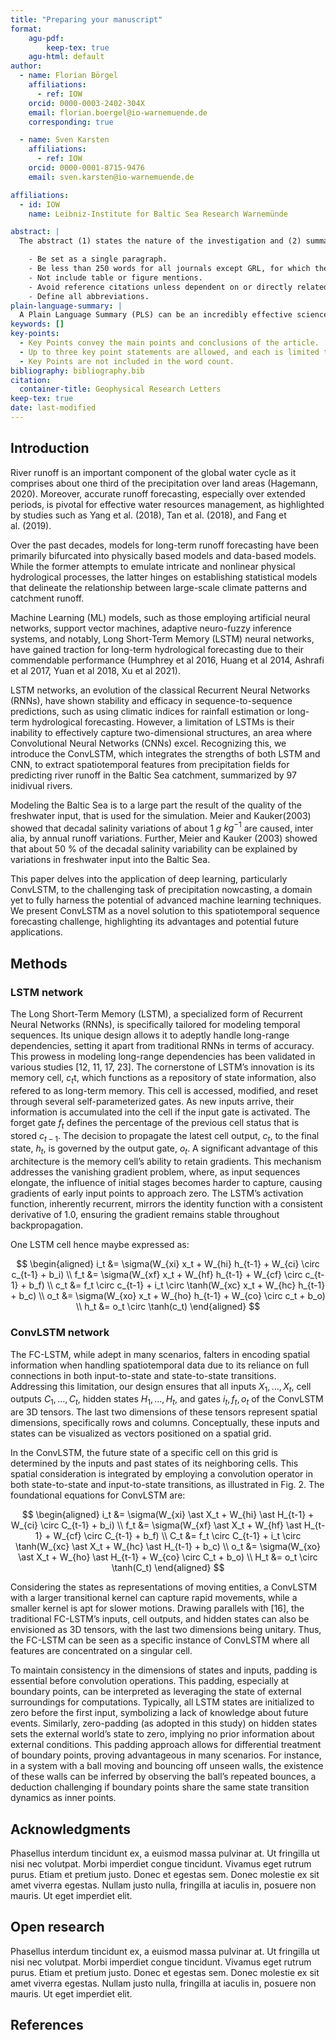 ```yaml
---
title: "Preparing your manuscript"
format:
    agu-pdf:
        keep-tex: true
    agu-html: default
author:
  - name: Florian Börgel
    affiliations: 
      - ref: IOW
    orcid: 0000-0003-2402-304X
    email: florian.boergel@io-warnemuende.de
    corresponding: true

  - name: Sven Karsten
    affiliations:
      - ref: IOW
    orcid: 0000-0001-8715-9476
    email: sven.karsten@io-warnemuende.de

affiliations:
  - id: IOW
    name: Leibniz-Institute for Baltic Sea Research Warnemünde

abstract: |
  The abstract (1) states the nature of the investigation and (2) summarizes the important conclusions. The abstract should be suitable for indexing. Your abstract should:

    - Be set as a single paragraph.
    - Be less than 250 words for all journals except GRL, for which the limit is 150 words.
    - Not include table or figure mentions.
    - Avoid reference citations unless dependent on or directly related to another paper (e.g., companion, comment, reply, or commentary on another paper(s)). AGU’s Style Guide discusses formatting citations in abstracts.
    - Define all abbreviations.
plain-language-summary: |
  A Plain Language Summary (PLS) can be an incredibly effective science communication tool. By summarizing your paper in non-technical terms, you can explain your research and its relevance to a much broader audience. A PLS is required for submissions to AGU Advances, G-Cubed, GeoHealth, GRL, JAMES, JGR: Biogeosciences, JGR: Oceans, JGR: Planets, JGR: Solid Earth, JGR: Atmospheres, Space Weather, and Reviews of Geophysics, but optional for other journals.  A PLS should be no longer than 200 words and should be free of jargon, acronyms, equations, and any technical information that would be unknown to people from outside your scientific discipline. Read our tips for creating an effective PLS.
keywords: []
key-points:
  - Key Points convey the main points and conclusions of the article. 
  - Up to three key point statements are allowed, and each is limited to at most 140 characters with no abbreviations.
  - Key Points are not included in the word count.
bibliography: bibliography.bib  
citation:
  container-title: Geophysical Research Letters
keep-tex: true
date: last-modified
---
```

## Introduction

River runoff is an important component of the global water cycle as it comprises about one third of the precipitation over land areas (Hagemann, 2020). Moreover, accurate runoff forecasting, especially over extended periods, is pivotal for effective water resources management, as highlighted by studies such as Yang et al. (2018), Tan et al. (2018), and Fang et al. (2019). 

Over the past decades, models for long-term runoff forecasting have been primarily bifurcated into physically based models and data-based models. While the former attempts to emulate intricate and nonlinear physical hydrological processes, the latter hinges on establishing statistical models that delineate the relationship between large-scale climate patterns and catchment runoff.

Machine Learning (ML) models, such as those employing artificial neural networks, support vector machines, adaptive neuro-fuzzy inference systems, and notably, Long Short-Term Memory (LSTM) neural networks, have gained traction for long-term hydrological forecasting due to their commendable performance (Humphrey et al 2016, Huang et al 2014, Ashrafi et al 2017, Yuan et al 2018, Xu et al 2021). 

LSTM networks, an evolution of the classical Recurrent Neural Networks (RNNs), have shown stability and efficacy in sequence-to-sequence predictions, such as using climatic indices for rainfall estimation or long-term hydrological forecasting. However, a limitation of LSTMs is their inability to effectively capture two-dimensional structures, an area where Convolutional Neural Networks (CNNs) excel. Recognizing this, we introduce the ConvLSTM, which integrates the strengths of both LSTM and CNN, to extract spatiotemporal features from precipitation fields for predicting river runoff in the Baltic Sea catchment, summarized by 97 inidivual rivers. 

Modeling the Baltic Sea is to a large part the result of the quality of the freshwater input, that is used for the simulation. Meier and Kauker(2003) showed that decadal salinity variations of about 1 $g$ $kg^{-1}$ are caused, inter alia, by annual runoff variations. Further, Meier and Kauker (2003) showed that about 50 \% of the decadal salinity variability can be explained by variations in freshwater input into the Baltic Sea. 

This paper delves into the application of deep learning, particularly ConvLSTM, to the challenging task of precipitation nowcasting, a domain yet to fully harness the potential of advanced machine learning techniques. We present ConvLSTM as a novel solution to this spatiotemporal sequence forecasting challenge, highlighting its advantages and potential future applications.



## Methods 

### LSTM network

The Long Short-Term Memory (LSTM), a specialized form of Recurrent Neural Networks (RNNs), is specifically tailored for modeling temporal sequences. Its unique design allows it to adeptly handle long-range dependencies, setting it apart from traditional RNNs in terms of accuracy. This prowess in modeling long-range dependencies has been validated in various studies [12, 11, 17, 23]. The cornerstone of LSTM's innovation is its memory cell, $c_t$t, which functions as a repository of state information, also refered to as long-term memory. This cell is accessed, modified, and reset through several self-parameterized gates. As new inputs arrive, their information is accumulated into the cell if the input gate is activated. The forget gate $f_t$ defines the percentage of the previous cell status that is stored $c_{t-1}$​. The decision to propagate the latest cell output, $c_t$, to the final state, $h_t$, is governed by the output gate, $o_t$. A significant advantage of this architecture is the memory cell's ability to retain gradients. This mechanism addresses the vanishing gradient problem, where, as input sequences elongate, the influence of initial stages becomes harder to capture, causing gradients of early input points to approach zero. The LSTM's activation function, inherently recurrent, mirrors the identity function with a consistent derivative of 1.0, ensuring the gradient remains stable throughout backpropagation.

One LSTM cell hence maybe expressed as:

$$
\begin{aligned}
i_t &= \sigma(W_{xi} x_t + W_{hi} h_{t-1} + W_{ci} \circ c_{t-1} + b_i) \\
f_t &= \sigma(W_{xf} x_t + W_{hf} h_{t-1} + W_{cf} \circ c_{t-1} + b_f) \\
c_t &= f_t \circ c_{t-1} + i_t \circ \tanh(W_{xc} x_t + W_{hc} h_{t-1} + b_c) \\
o_t &= \sigma(W_{xo} x_t + W_{ho} h_{t-1} + W_{co} \circ c_t + b_o) \\
h_t &= o_t \circ \tanh(c_t)
\end{aligned}
$$

### ConvLSTM network

The FC-LSTM, while adept in many scenarios, falters in encoding spatial information when handling spatiotemporal data due to its reliance on full connections in both input-to-state and state-to-state transitions. Addressing this limitation, our design ensures that all inputs $X_1, \ldots, X_t$, cell outputs $C_1, \ldots, C_t$, hidden states $H_1, \ldots, H_t$, and gates $i_t, f_t, o_t$ of the ConvLSTM are 3D tensors. The last two dimensions of these tensors represent spatial dimensions, specifically rows and columns. Conceptually, these inputs and states can be visualized as vectors positioned on a spatial grid.


In the ConvLSTM, the future state of a specific cell on this grid is determined by the inputs and past states of its neighboring cells. This spatial consideration is integrated by employing a convolution operator in both state-to-state and input-to-state transitions, as illustrated in Fig. 2. The foundational equations for ConvLSTM are:

$$
\begin{aligned}
i_t &= \sigma(W_{xi} \ast X_t + W_{hi} \ast H_{t-1} + W_{ci} \circ C_{t-1} + b_i) \\
f_t &= \sigma(W_{xf} \ast X_t + W_{hf} \ast H_{t-1} + W_{cf} \circ C_{t-1} + b_f) \\
C_t &= f_t \circ C_{t-1} + i_t \circ \tanh(W_{xc} \ast X_t + W_{hc} \ast H_{t-1} + b_c) \\
o_t &= \sigma(W_{xo} \ast X_t + W_{ho} \ast H_{t-1} + W_{co} \circ C_t + b_o) \\
H_t &= o_t \circ \tanh(C_t)
\end{aligned}
$$

Considering the states as representations of moving entities, a ConvLSTM with a larger transitional kernel can capture rapid movements, while a smaller kernel is apt for slower motions. Drawing parallels with [16], the traditional FC-LSTM's inputs, cell outputs, and hidden states can also be envisioned as 3D tensors, with the last two dimensions being unitary. Thus, the FC-LSTM can be seen as a specific instance of ConvLSTM where all features are concentrated on a singular cell.

To maintain consistency in the dimensions of states and inputs, padding is essential before convolution operations. This padding, especially at boundary points, can be interpreted as leveraging the state of external surroundings for computations. Typically, all LSTM states are initialized to zero before the first input, symbolizing a lack of knowledge about future events. Similarly, zero-padding (as adopted in this study) on hidden states sets the external world's state to zero, implying no prior information about external conditions. This padding approach allows for differential treatment of boundary points, proving advantageous in many scenarios. For instance, in a system with a ball moving and bouncing off unseen walls, the existence of these walls can be inferred by observing the ball's repeated bounces, a deduction challenging if boundary points share the same state transition dynamics as inner points.




## Acknowledgments

Phasellus interdum tincidunt ex, a euismod massa pulvinar at. Ut fringilla ut nisi nec volutpat. Morbi imperdiet congue tincidunt. Vivamus eget rutrum purus. Etiam et pretium justo. Donec et egestas sem. Donec molestie ex sit amet viverra egestas. Nullam justo nulla, fringilla at iaculis in, posuere non mauris. Ut eget imperdiet elit.

## Open research

Phasellus interdum tincidunt ex, a euismod massa pulvinar at. Ut fringilla ut nisi nec volutpat. Morbi imperdiet congue tincidunt. Vivamus eget rutrum purus. Etiam et pretium justo. Donec et egestas sem. Donec molestie ex sit amet viverra egestas. Nullam justo nulla, fringilla at iaculis in, posuere non mauris. Ut eget imperdiet elit.

## References {.unnumbered}

:::{#refs}

:::